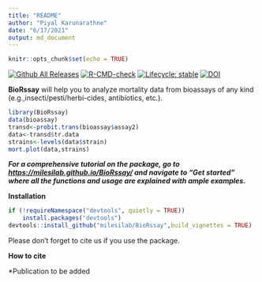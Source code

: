 ```yaml
---
title: "README"
author: "Piyal Karunarathne"
date: "6/17/2021"
output: md_document
---
```


```r
knitr::opts_chunk$set(echo = TRUE)
```

<!-- badges: start -->
[![Github All Releases](https://img.shields.io/github/downloads/milesilab/BioRssay/total.svg)]()
[![R-CMD-check](https://github.com/milesilab/BioRssay/workflows/R-CMD-check/badge.svg)](https://github.com/milesilab/BioRssay/actions)
[![Lifecycle: stable](https://img.shields.io/badge/lifecycle-stable-brightgreen.svg)](https://www.tidyverse.org/lifecycle/#stable)
[![DOI](https://zenodo.org/badge/377436359.svg)](https://zenodo.org/badge/latestdoi/377436359)
<!-- badges: end -->

**BioRssay** will help you to analyze mortality data from bioassays of any kind (e.g.,insecti/pesti/herbi-cides, antibiotics, etc.).

```r
library(BioRssay)
data(bioassay)
transd<-probit.trans(bioassay$assay2)
data<-transd$tr.data
strains<-levels(data$strain)
mort.plot(data,strains)
```

***For a comprehensive tutorial on the package, go to <https://milesilab.github.io/BioRssay/> and navigate to "Get started" where all the functions and usage are explained with ample examples.***

**Installation**
```r
if (!requireNamespace("devtools", quietly = TRUE)) 
    install.packages("devtools") 
devtools::install_github("milesilab/BioRssay",build_vignettes = TRUE)

```

Please don't forget to cite us if you use the package.

**How to cite**

*Publication to be added

